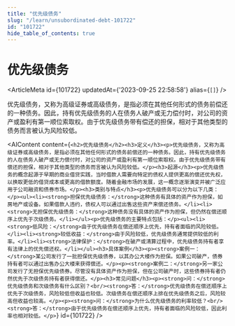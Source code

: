 ```yaml
---
title: "优先级债务"
slug: "/learn/unsubordinated-debt-101722"
id: "101722"
hide_table_of_contents: true
---
```



# 优先级债务

<ArticleMeta id={101722} updatedAt={'2023-09-25 22:58:58'} alias={`[]`} />
<div className='border-solid border-b border-t-0 my-4 border-[var(--ifm-color-gray-300)]' />

优先级债务，又称为高级证券或高级债务，是指必须在其他任何形式的债务前偿还的一种债务。因此，持有优先级债务的人在债务人破产或无力偿付时，对公司的资产或盈利有第一顺位索取权。由于优先级债务带有偿还的担保，相对于其他类型的债务而言被认为风险较低。

<AIContent content={`<h2>优先级债务</h2><h3>定义</h3><p>优先级债务，又称为高级证券或高级债务，是指必须在其他任何形式的债务前偿还的一种债务。因此，持有优先级债务的人在债务人破产或无力偿付时，对公司的资产或盈利有第一顺位索取权。由于优先级债务带有偿还的担保，相对于其他类型的债务而言被认为风险较低。</p><h3>起源</h3><p>优先级债务的概念起源于早期的商业借贷实践，当时借款人需要向特定的债权人提供更高的偿还优先权，以换取更低的借贷成本或更高的借款额度。随着金融市场的发展，这一概念逐渐演变并被广泛应用于公司融资和债券市场。</p><h3>类别与特点</h3><p>优先级债务可以分为以下几类：</p><ul><li><strong>担保优先级债务：</strong>这种债务有具体的资产作为担保，如房地产或设备。如果借款人违约，债权人可以通过出售这些资产来偿还债务。</li><li><strong>无担保优先级债务：</strong>这种债务没有具体的资产作为担保，但仍然在偿还顺序上优先于次级债务。</li></ul><p>优先级债务的主要特点包括：</p><ul><li><strong>低风险：</strong>由于优先级债务在偿还顺序上优先，持有者面临的风险较低。</li><li><strong>较低收益：</strong>由于风险较低，优先级债务通常提供较低的利率。</li><li><strong>法律保护：</strong>在破产或清算过程中，优先级债务持有者享有法律上的优先偿还权。</li></ul><h3>具体案例</h3><p><strong>案例一：</strong>某公司发行了一批担保优先级债券，以其办公大楼作为担保。如果公司破产，债券持有者可以通过出售办公大楼来获得偿还。</p><p><strong>案例二：</strong>另一家公司发行了无担保优先级债券。尽管没有具体资产作为担保，但在公司破产时，这些债券持有者仍然优先于次级债务持有者获得偿还。</p><h3>常见问题</h3><p><strong>问：</strong>优先级债务和次级债务有什么区别？<br/><strong>答：</strong>优先级债务在偿还顺序上优先于次级债务，风险较低但收益也较低。次级债务在偿还顺序上排在优先级债务之后，风险较高但收益也较高。</p><p><strong>问：</strong>为什么优先级债务的利率较低？<br/><strong>答：</strong>由于优先级债务在偿还顺序上优先，持有者面临的风险较低，因此利率也相对较低。</p>`} id={101722} />
